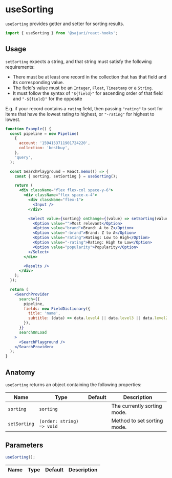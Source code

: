 
<SEO title="useSorting" description="useSorting provides getter/setter for sorting results." />

# useSorting

`useSorting` provides getter and setter for sorting results.

```js
import { useSorting } from '@sajari/react-hooks';
```

## Usage

`setSorting` expects a string, and that string must satisfy the following requirements:

- There must be at least one record in the collection that has that field and its corresponding value.
- The field's value must be an `Integer`, `Float`, `Timestamp` or a `String`.
- It must follow the syntax of `"${field}"` for ascending order of that field and `"-${field}"` for the opposite

E.g. if your record contains a `rating` field, then passing `"rating"` to sort for items that have the lowest rating to highest, or `"-rating"` for highest to lowest.

```jsx
function Example() {
  const pipeline = new Pipeline(
    {
      account: '1594153711901724220',
      collection: 'bestbuy',
    },
    'query',
  );

  const SearchPlayground = React.memo(() => {
    const { sorting, setSorting } = useSorting();

    return (
      <div className="flex flex-col space-y-6">
        <div className="flex space-x-4">
          <div className="flex-1">
            <Input />
          </div>

          <Select value={sorting} onChange={(value) => setSorting(value)}>
            <Option value="">Most relevant</Option>
            <Option value="brand">Brand: A to Z</Option>
            <Option value="-brand">Brand: Z to A</Option>
            <Option value="rating">Rating: Low to High</Option>
            <Option value="-rating">Rating: High to Low</Option>
            <Option value="popularity">Popularity</Option>
          </Select>
        </div>

        <Results />
      </div>
    );
  });

  return (
    <SearchProvider
      search={{
        pipeline,
        fields: new FieldDictionary({
          title: 'name',
          subtitle: (data) => data.level4 || data.level3 || data.level2 || data.level1 || data.brand,
        }),
      }}
      searchOnLoad
    >
      <SearchPlayground />
    </SearchProvider>
  );
}
```

## Anatomy

`useSorting` returns an object containing the following properties:

| Name         | Type                      | Default | Description                 |
| ------------ | ------------------------- | ------- | --------------------------- |
| `sorting`    | `sorting`                 |         | The currently sorting mode. |
| `setSorting` | `(order: string) => void` |         | Method to set sorting mode. |

## Parameters

```js
useSorting();
```

| Name | Type | Default | Description |
| ---- | ---- | ------- | ----------- |
